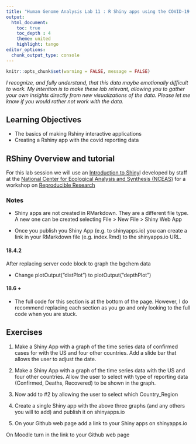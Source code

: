 ```yaml
---
title: "Human Genome Analysis Lab 11 : R Shiny apps using the COVID-19 reporting data"
output:
  html_document:
    toc: true
    toc_depth : 4
    theme: united
    highlight: tango
editor_options: 
  chunk_output_type: console
---
```


```r
knitr::opts_chunk$set(warning = FALSE, message = FALSE) 
```

*I recognize, and fully understand, that this data maybe emotionally difficult to work. My intention is to make these lab relevant, allowing you to gather your own insights directly from new visualizations of the data. Please let me know if you would rather not work with the data.*

## Learning Objectives

* The basics of making Rshiny interactive applications
* Creating a Rshiny app with the covid reporting data

## RShiny Overview and tutorial

For this lab session we will use an [Introduction to Shiny](https://learning.nceas.ucsb.edu/2020-02-RRCourse/introduction-to-shiny.html)l developed by staff at the [National Center for Ecological Analysis and Synthesis (NCEAS)](https://www.nceas.ucsb.edu/) for a workshop on [Reproducible Research](https://learning.nceas.ucsb.edu/)

### Notes

* Shiny apps are not created in RMarkdown. They are a different file type. A new one can be created selecting File > New File > Shiny Web App

* Once you publish you Shiny App (e.g. to shinyapps.io) you can create a link in your RMarkdown file (e.g. index.Rmd) to the shinyapps.io URL.

#### 18.4.2

After replacing server code block to graph the bgchem data

* Change plotOutput("distPlot") to  plotOutput("depthPlot")

#### 18.6 +

* The full code for this section is at the bottom of the page. However, I do recommend replacing each section as you go and only looking to the full code when you are stuck.

## Exercises

1. Make a Shiny App with a graph of the time series data of confirmed cases for with the US and four other countries. Add a slide bar that allows the user to adjust the date.

2. Make a Shiny App with a graph of the time series data with the US and four other countries. Allow the user to select with type of reporting data (Confirmed, Deaths, Recovered) to be shown in the graph.

3. Now add to #2 by allowing the user to select which Country_Region  

4. Create a single Shiny app with the above three graphs (and any others you will to add) and publish it on shinyapps.io

5. On your Github web page add a link to your Shiny apps on shinyapps.io

On Moodle turn in the link to your Github web page
